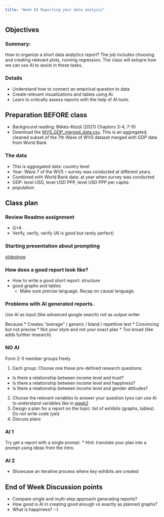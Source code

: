 ```yaml
---
title: "Week 03 Reporting your data analysis"
---
```


## Objectives 

### Summary:  

How to organize a short data analytics report? The job includes choosing and creating relevant plots, running regression. 
The class will exlopre how we can use AI to assist in these tasks.

### Details

* Understand how to connect an empirical question to data 
* Create relevant visualizations and tables using AI.
* Learn to critically assess reports with the help of AI tools.

## Preparation BEFORE class

* Background reading: Békés-Kézdi (2021) Chapters 3-4, 7-10
* Download the [WVS_GDP_merged_data.csv](/data/VWS/WVS_GDP_merged_data.csv). This is an aggregated, cleaned subset of the 7th Wave of WVS dataset merged with GDP data from World Bank

### The data

* This is aggregated data: country level
* Year: Wave 7 of the WVS -- survey was conducted at different years. 
* Combined with World Bank data: at year when survey was conducted
 * GDP: level USD, level USD PPP, level  USD PPP per capita
 * population

## Class plan

### Review Readme assignment

* Q+A
* Verify, verify, verify (AI is good but rarely perfect)

### Starting presentation about prompting

[slideshow](https://gabors-data-analysis.com/courses/da-w-ai-2025/da-w-ai-02-prompting)

### How does a good report look like?

  *	How to write a good short report: structure
  *	good graphs and tables
 	*	Make sure precise language. Recap on causal language.

### Problems with AI generated reports.
 
 Use  AI as input (like advanced google search) not as output writer 

 Because
 * Creates "average" / generic / bland / repetitive text
 * Convincing but not precise
 * Not your style and not your exact plan
 * Too broad (like adds further research)

### NO AI

Form 2-3 member groups freely

1. Each group: Choose one these pre-defined research questions:
  * Is there a relationship between income level and trust? 
  * Is there a relationship between income level and happiness? 
  * Is there a relationship between income level and gender attitudes?
2. Choose the relevant variables to answer your question (you can use AI to understand variables like in [week2](/da-w-ai/edit/main/week02)
3. Design a plan for a report on the topic: list of exhibits (graphs, tables). Do not write code (yet)
4. Discuss plans

### AI 1

Try get a report with a single prompt.
* Hint: translate your plan into a prompt using ideas from the intro. 

### AI 2

* Showcase an iterative process where key exhibits are created

## End of Week Discussion points

* Compare single and multi-step approach generating reports?
* How good is AI in creating good enough vs exactly as planned graphs?
* What is happiness? :-)